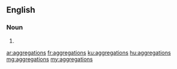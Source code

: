 ==English==

===Noun===
{{head|en}}
# {{plural of|aggregation}}

[[ar:aggregations]]
[[fr:aggregations]]
[[ku:aggregations]]
[[hu:aggregations]]
[[mg:aggregations]]
[[my:aggregations]]